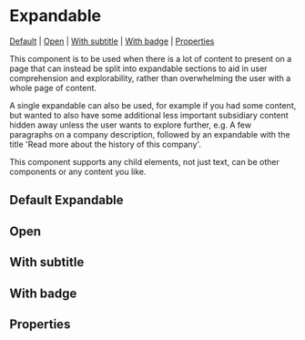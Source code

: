 
# Expandable

[Default](#default) | [Open](#open) | [With subtitle](#with-subtitle) | [With badge](#with-badge) | [Properties](#properties)

This component is to be used when there is a lot of content to present on a page that can instead be split into expandable sections to aid in user comprehension and explorability, rather than overwhelming the user with a whole page of content.

A single expandable can also be used, for example if you had some content, but wanted to also have some additional less important subsidiary content hidden away unless the user wants to explore further, e.g. A few paragraphs on a company description, followed by an expandable with the title 'Read more about the history of this company'.

This component supports any child elements, not just text, can be other components or any content you like.

## Default Expandable

<Preview>
  <Story id="components-expandable--default-expandable" />
</Preview>

## Open

<Preview>
  <Story id="components-expandable--open-expandable" />
</Preview>

## With subtitle

<Preview>
  <Story id="components-expandable--expandable-with-subtitle" />
</Preview>

## With badge

<Preview>
  <Story id="components-expandable--expandable-with-badge" />
</Preview>

## Properties

<Props of={Expandable} />
